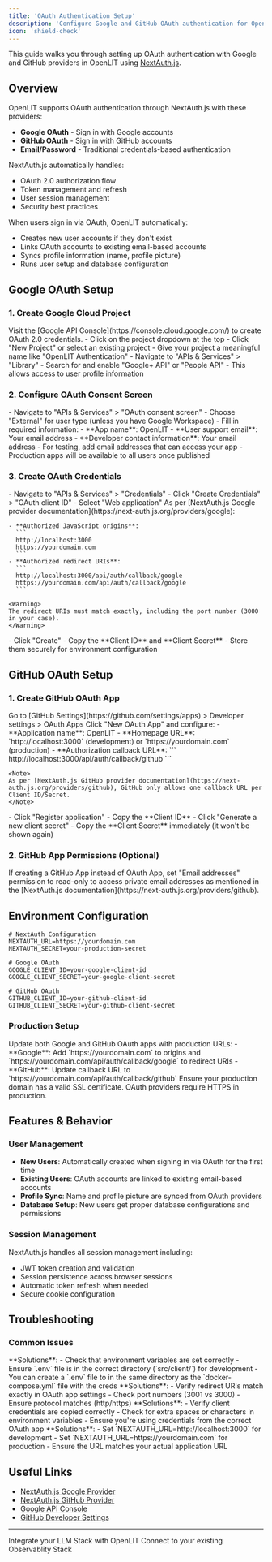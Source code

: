 ```yaml
---
title: 'OAuth Authentication Setup'
description: 'Configure Google and GitHub OAuth authentication for OpenLIT using NextAuth.js'
icon: 'shield-check'
---
```


This guide walks you through setting up OAuth authentication with Google and GitHub providers in OpenLIT using [NextAuth.js](https://next-auth.js.org/).

## Overview

OpenLIT supports OAuth authentication through NextAuth.js with these providers:
- **Google OAuth** - Sign in with Google accounts
- **GitHub OAuth** - Sign in with GitHub accounts  
- **Email/Password** - Traditional credentials-based authentication

NextAuth.js automatically handles:
- OAuth 2.0 authorization flow
- Token management and refresh
- User session management
- Security best practices

When users sign in via OAuth, OpenLIT automatically:
- Creates new user accounts if they don't exist
- Links OAuth accounts to existing email-based accounts
- Syncs profile information (name, profile picture)
- Runs user setup and database configuration

## Google OAuth Setup

### 1. Create Google Cloud Project

<Steps>
  <Step title="Access Google API Console">
    Visit the [Google API Console](https://console.cloud.google.com/) to create OAuth 2.0 credentials.
  </Step>
  
  <Step title="Create or Select Project">
    - Click on the project dropdown at the top
    - Click "New Project" or select an existing project
    - Give your project a meaningful name like "OpenLIT Authentication"
  </Step>
  
  <Step title="Enable Required APIs">
    - Navigate to "APIs & Services" > "Library"
    - Search for and enable "Google+ API" or "People API"
    - This allows access to user profile information
  </Step>
</Steps>

### 2. Configure OAuth Consent Screen

<Steps>
  <Step title="Setup Consent Screen">
    - Navigate to "APIs & Services" > "OAuth consent screen"
    - Choose "External" for user type (unless you have Google Workspace)
    - Fill in required information:
      - **App name**: OpenLIT
      - **User support email**: Your email address
      - **Developer contact information**: Your email address
  </Step>
  
  <Step title="Add Test Users (Development)">
    - For testing, add email addresses that can access your app
    - Production apps will be available to all users once published
  </Step>
</Steps>

### 3. Create OAuth Credentials

<Steps>
  <Step title="Create Web Application Credentials">
    - Navigate to "APIs & Services" > "Credentials"
    - Click "Create Credentials" > "OAuth client ID"
    - Select "Web application"
  </Step>
  
  <Step title="Configure Redirect URIs">
    As per [NextAuth.js Google provider documentation](https://next-auth.js.org/providers/google):
    
    - **Authorized JavaScript origins**: 
      ```
      http://localhost:3000
      https://yourdomain.com
      ```
    - **Authorized redirect URIs**:
      ```
      http://localhost:3000/api/auth/callback/google
      https://yourdomain.com/api/auth/callback/google
      ```
      
    <Warning>
    The redirect URIs must match exactly, including the port number (3000 in your case).
    </Warning>
  </Step>
  
  <Step title="Save Credentials">
    - Click "Create"
    - Copy the **Client ID** and **Client Secret**
    - Store them securely for environment configuration
  </Step>
</Steps>

## GitHub OAuth Setup

### 1. Create GitHub OAuth App

<Steps>
  <Step title="Access GitHub Developer Settings">
    Go to [GitHub Settings](https://github.com/settings/apps) > Developer settings > OAuth Apps
  </Step>
  
  <Step title="Register New OAuth Application">
    Click "New OAuth App" and configure:
    - **Application name**: OpenLIT
    - **Homepage URL**: `http://localhost:3000` (development) or `https://yourdomain.com` (production)
    - **Authorization callback URL**: 
      ```
      http://localhost:3000/api/auth/callback/github
      ```
      
    <Note>
    As per [NextAuth.js GitHub provider documentation](https://next-auth.js.org/providers/github), GitHub only allows one callback URL per Client ID/Secret.
    </Note>
  </Step>
  
  <Step title="Generate Client Secret">
    - Click "Register application"
    - Copy the **Client ID**
    - Click "Generate a new client secret"
    - Copy the **Client Secret** immediately (it won't be shown again)
  </Step>
</Steps>

### 2. GitHub App Permissions (Optional)

<Note>
If creating a GitHub App instead of OAuth App, set "Email addresses" permission to read-only to access private email addresses as mentioned in the [NextAuth.js documentation](https://next-auth.js.org/providers/github).
</Note>

## Environment Configuration

```.env.production
# NextAuth Configuration
NEXTAUTH_URL=https://yourdomain.com
NEXTAUTH_SECRET=your-production-secret

# Google OAuth
GOOGLE_CLIENT_ID=your-google-client-id
GOOGLE_CLIENT_SECRET=your-google-client-secret

# GitHub OAuth
GITHUB_CLIENT_ID=your-github-client-id  
GITHUB_CLIENT_SECRET=your-github-client-secret
```

### Production Setup

<Steps>
  <Step title="Update OAuth App URLs">
    Update both Google and GitHub OAuth apps with production URLs:
    - **Google**: Add `https://yourdomain.com` to origins and `https://yourdomain.com/api/auth/callback/google` to redirect URIs
    - **GitHub**: Update callback URL to `https://yourdomain.com/api/auth/callback/github`
  </Step>
  
  <Step title="HTTPS Requirement">
    Ensure your production domain has a valid SSL certificate. OAuth providers require HTTPS in production.
  </Step>
</Steps>

## Features & Behavior

### User Management

- **New Users**: Automatically created when signing in via OAuth for the first time
- **Existing Users**: OAuth accounts are linked to existing email-based accounts
- **Profile Sync**: Name and profile picture are synced from OAuth providers
- **Database Setup**: New users get proper database configurations and permissions

### Session Management

NextAuth.js handles all session management including:
- JWT token creation and validation
- Session persistence across browser sessions
- Automatic token refresh when needed
- Secure cookie configuration

## Troubleshooting

### Common Issues

<AccordionGroup>
  <Accordion title="OAuth button not appearing">
    **Solutions**: 
    - Check that environment variables are set correctly
    - Ensure `.env` file is in the correct directory (`src/client/`) for development
    - You can create a `.env` file to in the same directory as the `docker-compose.yml` file with the creds
  </Accordion>

  <Accordion title="Redirect URI mismatch error">
    **Solutions**:
    - Verify redirect URIs match exactly in OAuth app settings
    - Check port numbers (3001 vs 3000)
    - Ensure protocol matches (http/https)
  </Accordion>

  <Accordion title="Invalid client error">
    **Solutions**:
    - Verify client credentials are copied correctly
    - Check for extra spaces or characters in environment variables
    - Ensure you're using credentials from the correct OAuth app
  </Accordion>

  <Accordion title="NEXTAUTH_URL mismatch">
    **Solutions**:
    - Set `NEXTAUTH_URL=http://localhost:3000` for development
    - Set `NEXTAUTH_URL=https://yourdomain.com` for production
    - Ensure the URL matches your actual application URL
  </Accordion>
</AccordionGroup>

## Useful Links

- [NextAuth.js Google Provider](https://next-auth.js.org/providers/google)
- [NextAuth.js GitHub Provider](https://next-auth.js.org/providers/github)
- [Google API Console](https://console.cloud.google.com/)
- [GitHub Developer Settings](https://github.com/settings/apps)

---

<CardGroup cols={2}>
<Card title="Integrations" href="/latest/integrations/introduction" icon='circle-nodes'>
Integrate your LLM Stack with OpenLIT 
</Card>
<Card title="Connections" href="/latest/destinations/intro" icon='link'>
Connect to your existing Observablity Stack
</Card>
</CardGroup> 